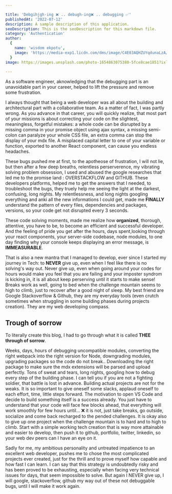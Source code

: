 ```yaml
---

title: 'Debgihjgh-ing ❌ .. debugh-ing❌ .. debugging ✅'
publishedAt: '2022-07-12'
description: A sample description of this application. 
seoDescription: This is the seoDescription for this markdown file.
category: 'Authentication'
author:
  {
    name: 'wisdom ekpotu',
    image: 'https://media-exp1.licdn.com/dms/image/C4E03AQHZUYqdunaLzA/profile-displayphoto-shrink_200_200/0/1655124268576?e=1661385600&v=beta&t=12k6HwUxtomaJ_fLEmI5rw0oihKSydkup2U7y5-o0qA',
  }
image: https://images.unsplash.com/photo-1654863075380-5fce8cae1851?ixlib=rb-1.2.1&ixid=MnwxMjA3fDB8MHx0b3BpYy1mZWVkfDMyfGJvOGpRS1RhRTBZfHxlbnwwfHx8fA%3D%3D&auto=format&fit=crop&w=500&q=60'
  
--- 
```

As a software engineer, aknowledging that the debugging part is an unavoidable part in your career, helped to lift the pressure and remove some frustration.

I always thought that being a web developer was all about the building and architectural part with a collaborative team. As a matter of fact, I was partly wrong. As you advance in that career,  you will quickly realize, that most part of your missions is about correcting your code on the slightest, meaningless, forgetful mistakes: a whole code can be disrupted by a missing comma in your promise object using ajax syntax, a missing semi-colon can paralyze your whole CSS file, an extra comma can stop the display of your mdx file. A misplaced capital letter to one of your variable or function, exported to another React component, can cause you endless headaches.

These bugs pushed me at first, to the apotheose of frustration, I will not lie, but then after a few deep breaths, relentless perserverence, my vibrating solving problem obsession, I used and abused the google researches that led me  to the promise land : OVERSTACKFLOW and GITHUB. These developers platforms, helped me to get the answers that I needed, to troubleshoot the bugs, they truely help me seeing the light at the darkest, confusing, long nights. My relentlessness, and long nights googling everything and anki all the new informations I could get, made me **FINALLY** understand the pattern of every files, dependencies and packages, versions, so your code get not disrupted every 3 seconds.

These code solving moments, made me realize how **organized**, thorough, attentive, you have to be, to become an efficient and successful developer. And the feeling of pride you get after the hours, days spent,looking through your react components, your server-side codebase, node modules, to one day finding why your console keeps displaying an error message, is **IMMEASURABLE**.

That is also a new mantra that I managed to develop, ever since I started my journey in Tech: to **NEVER** give up, even when I feel like there is no solving's way out. Never give up, even when going around your codes for hours would make you feel that you are failing and your imposter syndrom is kicking in, it is all about keep perserving until it starts to make sense! Breaks work as well, going to bed when the challenge mountain seems to high to climb, just to recover after a good night of sleep. My best friend are Google Stackoverflow & Github, they are my everyday tools (even crutch sometimes when struggling in some building phases during projects creation). They are my web developing compass.

## Trough of sorrow

To literally create this blog, I had to go through what it is called **THEE through of sorrow**.

Weeks, days, hours of debugging uncompatible modules, converting the right webpack into the right version for Node, downgrading modules, upgrading packages so the code do not break.. Downloading the right package to make sure the mdx extensions will be parsed and upload perfectly. Tons of sweat and tears, long nights, googling how to debug every step of the building phase. I can tell you if you are not a fighting soldier, that battle is lost in advance. Building actual projects are not for the weaks. It is so important to give oneself some slacks, applaud oneself to each effort, time, little steps forward. The motivation to open VS Code and decide to build something itself is a success already. You just have to understand that your code will face few blocks ahead, that everything will work smoothly for few hours until... ❌ it is not, just take breaks, go outside, socialize and come back recharged to the pended challenges. It is okay also to give up one project when the challenge mountain is to hard and to high to climb. Start with a simple working tech creation that is way more attainable and easier to develop, then push it to github, portfolio, twitter, linkedin, so your web dev peers can I have an eye on it.

Sadly for me, my ambitious personality and untreated impatience to an excellent web developer, pushes me to chose the most complicated projects ever created, just for the thrill and to prove myself how capable and how fast I can learn. I can say that this strategy is undoubtedly risky and has been proved to be exhausting, especially when facing very technical issues for days, that seem impossible to solve. But again I NEVER give up, I will google, stackoverflow, github my way out of these not debuggable bugs, until I will make it work again.
